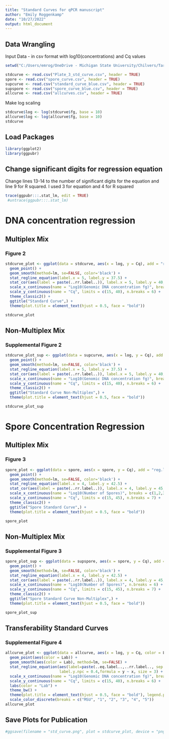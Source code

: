 ---
title: "Standard Curves for qPCR manuscript"
author: "Emily Roggenkamp"
date: "10/27/2022"
output: html_document
---
## Data Wrangling
Input Data - in csv format with log10(concentrations) and Cq values
```{r, message = FALSE, include = FALSE}
setwd("C:/Users/emrog/OneDrive - Michigan State University/Chilvers/Tar spot/qPCR/qPCR Data Final/Sensitivity")
```
```{r}
stdcurve <- read.csv("Plate_3_std_curve.csv", header = TRUE)
spore <- read.csv("spore_curve.csv", header = TRUE)
supcurve <- read.csv("standard_curve_blue.csv", header = TRUE)
supspore <- read.csv("spore_curve_blue.csv", header = TRUE)
allcurve <- read.csv("allcurves.csv", header = TRUE)
```
Make log scaling
```{r, message = FALSE}
stdcurve$log <- log(stdcurve$fg, base = 10)
allcurve$log <- log(allcurve$fg, base = 10)
stdcurve
```
## Load Packages
```{r, message = FALSE}
library(ggplot2)
library(ggpubr)
```
## Change significant digits for regression equation
Change lines 13-14 to the number of significant digits for the equation and line 9 for R squared. I used 3 for equation and 4 for R squared
```{r, message = FALSE}
trace(ggpubr:::.stat_lm, edit = TRUE)
 #untrace(ggpubr:::.stat_lm)
```
# DNA concentration regression
## Multiplex Mix
### Figure 2
```{r, message = FALSE, warning = FALSE}
stdcurve_plot <- ggplot(data = stdcurve, aes(x = log, y = Cq), add = "reg.line") +
  geom_point() +
  geom_smooth(method=lm, se=FALSE, color='black') +
  stat_regline_equation(label.x = 5, label.y = 37.5) +
  stat_cor(aes(label = paste(..rr.label..)), label.x = 5, label.y = 40, r.digits=4) +
  scale_x_continuous(name = "Log10(Genomic DNA concentration fg)", breaks = c(1,2,3,4,5,6,7)) +
  scale_y_continuous(name = "Cq", limits = c(15, 40), n.breaks = 6) +
  theme_classic2() +
  ggtitle("Standard Curve",) +
  theme(plot.title = element_text(hjust = 0.5, face = "bold"))

stdcurve_plot
```

## Non-Multiplex Mix
### Supplemental Figure 2
```{r, message = FALSE, warning = FALSE}
stdcurve_plot_sup <- ggplot(data = supcurve, aes(x = log, y = Cq), add = "reg.line") +
  geom_point() +
  geom_smooth(method=lm, se=FALSE, color='black') +
  stat_regline_equation(label.x = 5, label.y = 37.5) +
  stat_cor(aes(label = paste(..rr.label..)), label.x = 5, label.y = 40, r.digits=4) +
  scale_x_continuous(name = "Log10(Genomic DNA concentration fg)", breaks = c(1,2,3,4,5,6,7)) +
  scale_y_continuous(name = "Cq", limits = c(15, 40), n.breaks = 6) +
  theme_classic2() +
  ggtitle("Standard Curve Non-Multiplex",) +
  theme(plot.title = element_text(hjust = 0.5, face = "bold"))

stdcurve_plot_sup
```

# Spore Concentration Regression
## Multiplex Mix
### Figure 3
```{r, message = FALSE, warning = FALSE}
spore_plot <- ggplot(data = spore, aes(x = spore, y = Cq), add = "reg.line") +
  geom_point() +
  geom_smooth(method=lm, se=FALSE, color='black') +
  stat_regline_equation(label.x = 4, label.y = 42.5) +
  stat_cor(aes(label = paste(..rr.label..)), label.x = 4, label.y = 45, r.digits=4) +
  scale_x_continuous(name = "Log10(Number of Spores)", breaks = c(1,2,3,4,5,6)) +
  scale_y_continuous(name = "Cq", limits = c(15, 45), n.breaks = 7) +
  theme_classic2() +
  ggtitle("Spore Standard Curve",) +
  theme(plot.title = element_text(hjust = 0.5, face = "bold"))

spore_plot
```

## Non-Multiplex Mix
### Supplemental Figure 3
```{r, message = FALSE, warning = FALSE}
spore_plot_sup <- ggplot(data = supspore, aes(x = spore, y = Cq), add = "reg.line") +
  geom_point() +
  geom_smooth(method=lm, se=FALSE, color='black') +
  stat_regline_equation(label.x = 4, label.y = 42.5) +
  stat_cor(aes(label = paste(..rr.label..)), label.x = 4, label.y = 45, r.digits=4) +
  scale_x_continuous(name = "Log10(Number of Spores)", n.breaks = 6) +
  scale_y_continuous(name = "Cq", limits = c(15, 45), n.breaks = 7) +
  theme_classic2() +
  ggtitle("Spore Standard Curve Non-Multiplex",) +
  theme(plot.title = element_text(hjust = 0.5, face = "bold"))

spore_plot_sup
```

## Transferability Standard Curves

### Supplemental Figure 4

```{r, message = FALSE, warning = FALSE}
allcurve_plot <- ggplot(data = allcurve, aes(x = log, y = Cq, color = Lab) ) +
  geom_point(aes(color = Lab)) +
  geom_smooth(aes(color = Lab), method=lm, se=FALSE) +
  stat_regline_equation(aes(label=paste(..eq.label..,..rr.label.., sep = "~~~")), label.x.npc = "left",
                        label.y.npc = 0.4,formula = y ~ x, size = 3) +
  scale_x_continuous(name = "Log10(Genomic DNA concentration fg)", breaks = c(1,2,3,4,5,6,7)) +
  scale_y_continuous(name = "Cq", limits = c(15, 40), n.breaks = 6) +
  labs(color = "Lab") +
  theme_bw() +
  theme(plot.title = element_text(hjust = 0.5, face = "bold"), legend.position = "right") +
  scale_color_discrete(breaks = c("MSU", "1", "2", "3", "4", "5"))
allcurve_plot

```

## Save Plots for Publication
```{r, message = FALSE}
#ggsave(filename = "std_curve.png", plot = stdcurve_plot, device = "png", path = "/path/", width = 100, height = 100, units="mm", dpi = 600)

```